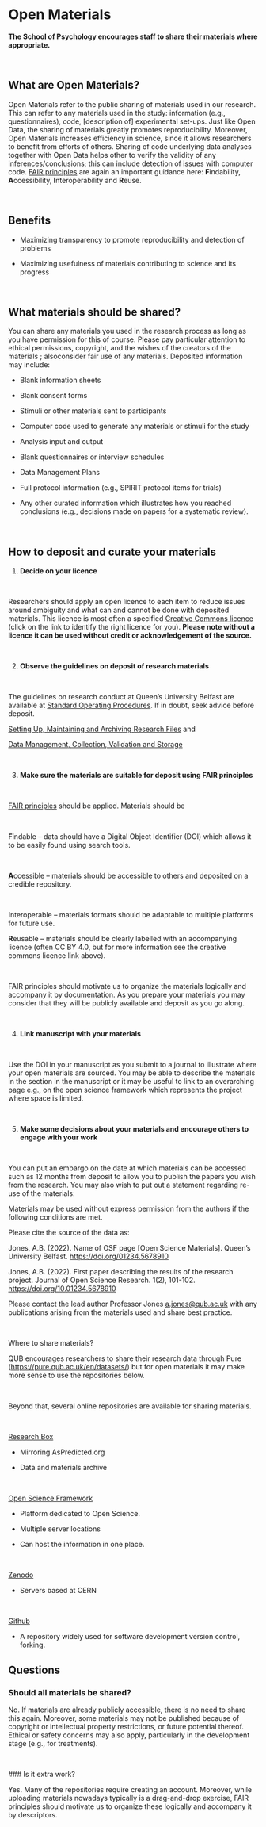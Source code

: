 # Open Materials 

**The School of Psychology encourages staff to share their materials where appropriate.** 

 

## What are Open Materials? 

Open Materials refer to the public sharing of materials used in our research. This can refer to any materials used in the study: information (e.g., questionnaires), code, \[description of\] experimental set-ups. Just like Open Data, the sharing of materials greatly promotes reproducibility. Moreover, Open Materials increases efficiency in science, since it allows researchers to benefit from efforts of others. Sharing of code underlying data analyses together with Open Data helps other to verify the validity of any inferences/conclusions; this can include detection of issues with computer code. [FAIR principles](https://www.go-fair.org/fair-principles/) are again an important guidance here: **F**indability, **A**ccessibility, **I**nteroperability and **R**euse.  

 

## Benefits 

-   Maximizing transparency to promote reproducibility and detection of problems 

-   Maximizing usefulness of materials contributing to science and its progress 

 

## What materials should be shared? 

You can share any materials you used in the research process as long as you have permission for this of course. Please pay particular attention to ethical permissions, copyright, and the wishes of the creators of the materials ; alsoconsider fair use of any materials. Deposited information may include: 

-   Blank information sheets 

-   Blank consent forms 

-   Stimuli or other materials sent to participants 

-   Computer code used to generate any materials or stimuli for the study 

```{=html}
<!-- -->
```
-   Analysis input and output 

-   Blank questionnaires or interview schedules 

-   Data Management Plans 

-   Full protocol information (e.g., SPIRIT protocol items for trials) 

-   Any other curated information which illustrates how you reached conclusions (e.g., decisions made on papers for a systematic review). 

 

## How to deposit and curate your materials 

1.  **Decide on your licence** 

 

Researchers should apply an open licence to each item to reduce issues around ambiguity and what can and cannot be done with deposited materials. This licence is most often a specified [Creative Commons licence](https://creativecommons.org/about/cclicenses/) (click on the link to identify the right licence for you). **Please note without a licence it can be used without credit or acknowledgement of the source.** 

 

2.  **Observe the guidelines on deposit of research materials** 

 

The guidelines on research conduct at Queen's University Belfast are available at [Standard Operating Procedures](https://www.qub.ac.uk/Research/Governance-ethics-and-integrity/Policies-procedures-and-guidelines/Standard-operating-procedures/). If in doubt, seek advice before deposit.  

[Setting Up, Maintaining and Archiving Research Files](https://www.qub.ac.uk/home/Research/Governance-ethics-and-integrity/FileStore/Filetoupload,1226017,en.pdf) and  

[Data Management, Collection, Validation and Storage](https://www.qub.ac.uk/home/Research/Governance-ethics-and-integrity/FileStore/Filetoupload,1226024,en.pdf)  

 

3.  **Make sure the materials are suitable for deposit using FAIR principles** 

 

[FAIR principles](https://www.go-fair.org/fair-principles/) should be applied. Materials should be 

 

**F**indable -- data should have a Digital Object Identifier (DOI) which allows it to be easily found using search tools. 

 

**A**ccessible -- materials should be accessible to others and deposited on a credible repository. 

 

**I**nteroperable -- materials formats should be adaptable to multiple platforms for future use.  

**R**eusable -- materials should be clearly labelled with an accompanying licence (often CC BY 4.0, but for more information see the creative commons licence link above).  

 

FAIR principles should motivate us to organize the materials logically and accompany it by documentation. As you prepare your materials you may consider that they will be publicly available and deposit as you go along.  

 

4.  **Link manuscript with your materials** 

 

Use the DOI in your manuscript as you submit to a journal to illustrate where your open materials are sourced. You may be able to describe the materials in the section in the manuscript or it may be useful to link to an overarching page e.g., on the open science framework which represents the project where space is limited. 

 

5.  **Make some decisions about your materials and encourage others to engage with your work** 

 

You can put an embargo on the date at which materials can be accessed such as 12 months from deposit to allow you to publish the papers you wish from the research. You may also wish to put out a statement regarding re-use of the materials: 

Materials may be used without express permission from the authors if the following conditions are met.  

Please cite the source of the data as: 

Jones, A.B. (2022). Name of OSF page \[Open Science Materials\]. Queen's University Belfast. [https://doi.org/01234.5678910](https://doi.org/01234.5678910whateverthedoinumberis)  

Jones, A.B. (2022). First paper describing the results of the research project. Journal of Open Science Research. 1(2), 101-102. [https://doi.org/10.](https://doi.org/10.whateverthenumberishere)[01234.5678910](https://doi.org/01234.5678910whateverthedoinumberis) 

Please contact the lead author Professor Jones [a.jones\@qub.ac.uk](mailto:ab.smith@ulster.ac.uk) with any publications arising from the materials used and share best practice. 

 

Where to share materials? 

QUB encourages researchers to share their research data through Pure (<https://pure.qub.ac.uk/en/datasets/>) but for open materials it may make more sense to use the repositories below.  

 

Beyond that, several online repositories are available for sharing materials. 

 

[Research Box](https://researchbox.org/)  

-   Mirroring AsPredicted.org 

```{=html}
<!-- -->
```
-   Data and materials archive 

 

[Open Science Framework](https://osf.io/) 

-   Platform dedicated to Open Science. 

-   Multiple server locations 

```{=html}
<!-- -->
```
-   Can host the information in one place. 

 

[Zenodo](https://zenodo.org/) 

-   Servers based at CERN 

 

[Github](https://github.com/) 

-   A repository widely used for software development version control, forking. 

## Questions 

### Should all materials be shared? 

No. If materials are already publicly accessible, there is no need to share this again. Moreover, some materials may not be published because of copyright or intellectual property restrictions, or future potential thereof. Ethical or safety concerns may also apply, particularly in the development stage (e.g., for treatments). 

 

### Is it extra work? 

Yes. Many of the repositories require creating an account. Moreover, while uploading materials nowadays typically is a drag-and-drop exercise, FAIR principles should motivate us to organize these logically and accompany it by descriptors. 
